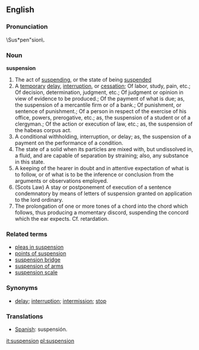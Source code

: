 ==English==
===Pronunciation===
\Sus*pen"sion\.

===Noun===
'''suspension'''
# The act of [[suspending]], or the state of being [[suspended]]
# A [[temporary]] [[delay]], [[interruption]], or [[cessation]]; Of labor, study, pain, etc.; Of decision, determination, judgment, etc.; Of judgment or opinion in view of evidence to be produced.; Of the payment of what is due; as, the suspension of a mercantile firm or of a bank.; Of punishment, or sentence of punishment.; Of a person in respect of the exercise of his office, powers, prerogative, etc.; as, the suspension of a student or of a clergyman.; Of the action or execution of law, etc.; as, the suspension of the habeas corpus act.
# A conditional withholding, interruption, or delay; as, the suspension of a payment on the performance of a condition.
# The state of a solid when its particles are mixed with, but undissolved in, a fluid, and are capable of separation  by straining; also, any substance in this state.
# A keeping of the hearer in doubt and in attentive expectation of what is to follow, or of what is to be the inference or conclusion from the arguments or observations employed.
# (Scots Law) A stay or postponement of execution of a sentence condemnatory by means of letters of suspension granted on application to the lord ordinary.
# The prolongation of one or more tones of a chord into the chord which follows, thus producing a momentary discord, suspending the concord which the ear expects. Cf. retardation.
===Related terms===
*[[pleas in suspension]]
*[[points of suspension]]
*[[suspension bridge]]
*[[suspension of arms]]
*[[suspension scale]]
===Synonyms===
* [[delay]]; [[interruption]]; [[intermission]]; [[stop]]

===Translations===
*[[Spanish]]: suspensión.

[[it:suspension]]
[[pl:suspension]]